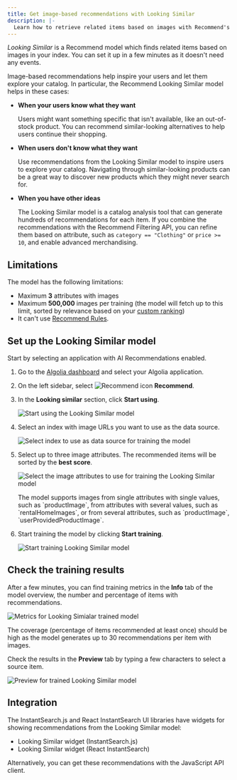 ```yaml
---
title: Get image-based recommendations with Looking Similar
description: |-
  Learn how to retrieve related items based on images with Recommend's Looking Similar model.
---
```


_Looking Similar_ is a Recommend model which finds related items based on images in your index.
You can set it up in a few minutes as it doesn't need any events.

Image-based recommendations help inspire your users and let them explore your catalog.
In particular, the Recommend Looking Similar model helps in these cases:

- **When your users know what they want**

  Users might want something specific that isn't available, like an out-of-stock product.
  You can recommend similar-looking alternatives to help users continue their shopping.

- **When users don't know what they want**

  Use recommendations from the Looking Similar model to inspire users to explore your catalog.
  Navigating through similar-looking products can be a great way to discover new products which they might never search for.

- **When you have other ideas**

  The Looking Similar model is a catalog analysis tool that can generate hundreds of recommendations for each item.
  If you combine the recommendations with the Recommend Filtering API,
  you can refine them based on attribute, such as `category == "Clothing"` or `price >= 10`, and enable advanced merchandising.

## Limitations

The model has the following limitations:

- Maximum **3** attributes with images
- Maximum **500,000** images per training (the model will fetch up to this limit,
  sorted by relevance based on your [custom ranking](/guides/managing-results/must-do/custom-ranking/))
- It can't use [Recommend Rules](https://dashboard.algolia.com/recommend/rules).

## Set up the Looking Similar model

Start by selecting an application with AI Recommendations enabled.

1. Go to the [Algolia dashboard](https://dashboard.algolia.com/recommend) and select your Algolia application.
1. On the left sidebar, select ![Recommend icon](/images/recommend-product-icon.svg) **Recommend**.
1. In the **Looking similar** section, click **Start using**.

    ![Start using the Looking Similar model](/images/recommend/select-ls-model.png)

1. Select an index with image URLs you want to use as the data source.

    ![Select index to use as data source for training the model](/images/recommend/select-index-ls.png)

1. Select up to three image attributes. The recommended items will be sorted by the **best score**.

    ![Select the image attributes to use for training the Looking Similar model](/images/recommend/select-img-attr-ls.png)

    <Note>
        The model supports images from single attributes with single values, such as `productImage`,
        from attributes with several values, such as `rentalHomeImages`, or from several attributes,
        such as `productImage`, `userProvidedProductImage`.
    </Note>

1. Start training the model by clicking **Start training**.

    ![Start training Looking Similar model](/images/recommend/start-training-ls.png)

## Check the training results

After a few minutes,
you can find training metrics in the **Info** tab of the model overview,
the number and percentage of items with recommendations.

![Metrics for Looking Simialar trained model](/images/recommend/metrics-ls.png)

<Note>
    The coverage (percentage of items recommended at least once) should be high as the model generates up to 30 recommendations per item with images.
</Note>

Check the results in the **Preview** tab by typing a few characters to select a source item.

![Preview for trained Looking Similar model](/images/recommend/preview-ls.png)

## Integration

The InstantSearch.js and React InstantSearch UI libraries have widgets for showing recommendations from the Looking Similar model:

- Looking Similar widget (InstantSearch.js)
- Looking Similar widget (React InstantSearch)

Alternatively, you can get these recommendations with the JavaScript API client.